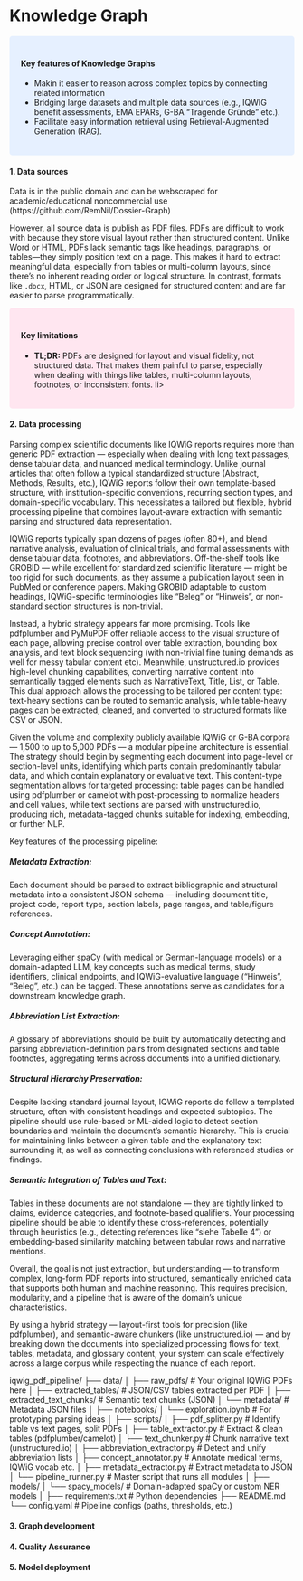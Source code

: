 # Knowledge Graph

<style>
div.blue {
  background-color: #e6f0ff;
  border-radius: 5px;
  padding: 20px;
  margin-bottom: 10px; /* adds vertical space below the box */
}
</style>
<div class = "blue">
  <h4>Key features of Knowledge Graphs</h4>
  <ul>
    <li> Makin it easier to reason across complex topics by connecting related information</li>
    <li> Bridging large datasets and multiple data sources (e.g., IQWIG benefit assessments, EMA EPARs, G-BA "Tragende Gründe" etc.).</li>
    <li> Facilitate easy information retrieval using Retrieval-Augmented Generation (RAG). </li>
  </ul>
</div>

#### 1. **Data sources** {-}
Data is in the public domain and can be webscraped for academic/educational noncommercial use (https://github.com/RemNil/Dossier-Graph)

However, all source data is publish as PDF files. PDFs are difficult to work with because they store visual layout rather than structured content. Unlike Word or HTML, PDFs lack semantic tags like headings, paragraphs, or tables—they simply position text on a page. This makes it hard to extract meaningful data, especially from tables or multi-column layouts, since there's no inherent reading order or logical structure. In contrast, formats like `.docx`, HTML, or JSON are designed for structured content and are far easier to parse programmatically.

<style>
div.red {
  background-color: #FFE6F0;
  border-radius: 5px;
  padding: 20px;
  margin-bottom: 10px; /* adds vertical space below the box */
}
</style>
<div class = "red">
  <h4>Key limitations</h4>
  <ul>
    <li><strong>TL;DR:</strong> PDFs are designed for layout and visual fidelity, not structured data. That makes them painful to parse, especially when dealing with things like tables, multi-column layouts, footnotes, or inconsistent fonts. li>
  </ul>
</div>


#### 2. **Data processing** {-}

Parsing complex scientific documents like IQWiG reports requires more than generic PDF extraction — especially when dealing with long text passages, dense tabular data, and nuanced medical terminology. Unlike journal articles that often follow a typical standardized structure (Abstract, Methods, Results, etc.), IQWiG reports follow their own template-based structure, with institution-specific conventions, recurring section types, and domain-specific vocabulary. This necessitates a tailored but flexible, hybrid processing pipeline that combines layout-aware extraction with semantic parsing and structured data representation.

IQWiG reports typically span dozens of pages (often 80+), and blend narrative analysis, evaluation of clinical trials, and formal assessments with dense tabular data, footnotes, and abbreviations. Off-the-shelf tools like GROBID — while excellent for standardized scientific literature — might be too rigid for such documents, as they assume a publication layout seen in PubMed or conference papers. Making GROBID adaptable to custom headings, IQWiG-specific terminologies like “Beleg” or “Hinweis”, or non-standard section structures is non-trivial.

Instead, a hybrid strategy appears far more promising. Tools like pdfplumber and PyMuPDF offer reliable access to the visual structure of each page, allowing precise control over table extraction, bounding box analysis, and text block sequencing (with non-trivial fine tuning demands as well for messy tabular content etc). Meanwhile, unstructured.io provides high-level chunking capabilities, converting narrative content into semantically tagged elements such as NarrativeText, Title, List, or Table. This dual approach allows the processing to be tailored per content type: text-heavy sections can be routed to semantic analysis, while table-heavy pages can be extracted, cleaned, and converted to structured formats like CSV or JSON.

Given the volume and complexity publicly available IQWiG or G-BA corpora — 1,500 to up to 5,000 PDFs — a modular pipeline architecture is essential. The strategy should begin by segmenting each document into page-level or section-level units, identifying which parts contain predominantly tabular data, and which contain explanatory or evaluative text. This content-type segmentation allows for targeted processing: table pages can be handled using pdfplumber or camelot with post-processing to normalize headers and cell values, while text sections are parsed with unstructured.io, producing rich, metadata-tagged chunks suitable for indexing, embedding, or further NLP.

Key features of the processing pipeline:

##### **Metadata Extraction:** {-}

Each document should be parsed to extract bibliographic and structural metadata into a consistent JSON schema — including document title, project code, report type, section labels, page ranges, and table/figure references.

##### **Concept Annotation:** {-}

Leveraging either spaCy (with medical or German-language models) or a domain-adapted LLM, key concepts such as medical terms, study identifiers, clinical endpoints, and IQWiG-evaluative language ("Hinweis", "Beleg", etc.) can be tagged. These annotations serve as candidates for a downstream knowledge graph.

##### **Abbreviation List Extraction:** {-}

A glossary of abbreviations should be built by automatically detecting and parsing abbreviation-definition pairs from designated sections and table footnotes, aggregating terms across documents into a unified dictionary.

##### **Structural Hierarchy Preservation:** {-}
Despite lacking standard journal layout, IQWiG reports do follow a templated structure, often with consistent headings and expected subtopics. The pipeline should use rule-based or ML-aided logic to detect section boundaries and maintain the document’s semantic hierarchy. This is crucial for maintaining links between a given table and the explanatory text surrounding it, as well as connecting conclusions with referenced studies or findings.

##### **Semantic Integration of Tables and Text:** {-}

Tables in these documents are not standalone — they are tightly linked to claims, evidence categories, and footnote-based qualifiers. Your processing pipeline should be able to identify these cross-references, potentially through heuristics (e.g., detecting references like “siehe Tabelle 4”) or embedding-based similarity matching between tabular rows and narrative mentions.

Overall, the goal is not just extraction, but understanding — to transform complex, long-form PDF reports into structured, semantically enriched data that supports both human and machine reasoning. This requires precision, modularity, and a pipeline that is aware of the domain’s unique characteristics.

By using a hybrid strategy — layout-first tools for precision (like pdfplumber), and semantic-aware chunkers (like unstructured.io) — and by breaking down the documents into specialized processing flows for text, tables, metadata, and glossary content, your system can scale effectively across a large corpus while respecting the nuance of each report.

iqwig_pdf_pipeline/
├── data/
│ ├── raw_pdfs/ # Your original IQWiG PDFs here
│ ├── extracted_tables/ # JSON/CSV tables extracted per PDF
│ ├── extracted_text_chunks/ # Semantic text chunks (JSON)
│ └── metadata/ # Metadata JSON files
│
├── notebooks/
│ └── exploration.ipynb # For prototyping parsing ideas
│
├── scripts/
│ ├── pdf_splitter.py # Identify table vs text pages, split PDFs
│ ├── table_extractor.py # Extract & clean tables (pdfplumber/camelot)
│ ├── text_chunker.py # Chunk narrative text (unstructured.io)
│ ├── abbreviation_extractor.py # Detect and unify abbreviation lists
│ ├── concept_annotator.py # Annotate medical terms, IQWiG vocab etc.
│ ├── metadata_extractor.py # Extract metadata to JSON
│ └── pipeline_runner.py # Master script that runs all modules
│
├── models/
│ └── spacy_models/ # Domain-adapted spaCy or custom NER models
│
├── requirements.txt # Python dependencies
├── README.md
└── config.yaml # Pipeline configs (paths, thresholds, etc.)

#### 3. **Graph development** {-}

#### 4. **Quality Assurance** {-}

#### 5. **Model deployment** {-}
